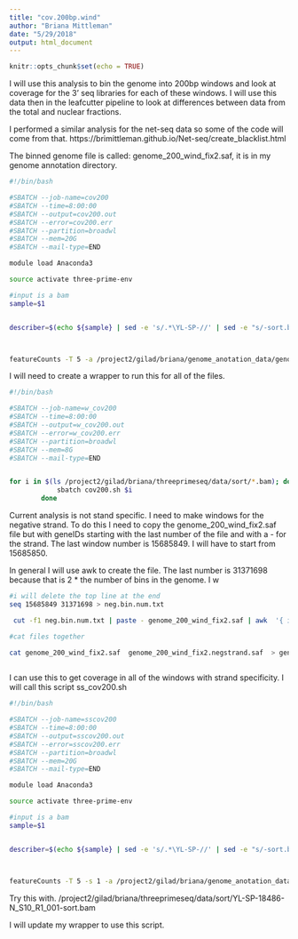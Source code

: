 ```yaml
---
title: "cov.200bp.wind"
author: "Briana Mittleman"
date: "5/29/2018"
output: html_document
---
```


```r
knitr::opts_chunk$set(echo = TRUE)
```
I will use this analysis to bin the genome into 200bp windows and look at coverage for the 3' seq libraries for each of these windows. I will use this data then in the leafcutter pipeline to look at differences between data from the total and nuclear fractions.  

I performed a similar analysis for the net-seq data so some of the code will come from that.  https://brimittleman.github.io/Net-seq/create_blacklist.html  


The binned genome file is called: genome_200_wind_fix2.saf, it is in my genome annotation directory.  

```bash
#!/bin/bash

#SBATCH --job-name=cov200
#SBATCH --time=8:00:00
#SBATCH --output=cov200.out
#SBATCH --error=cov200.err
#SBATCH --partition=broadwl
#SBATCH --mem=20G
#SBATCH --mail-type=END

module load Anaconda3  

source activate three-prime-env

#input is a bam 
sample=$1


describer=$(echo ${sample} | sed -e 's/.*\YL-SP-//' | sed -e "s/-sort.bam$//")



featureCounts -T 5 -a /project2/gilad/briana/genome_anotation_data/genome_200_wind_fix2.saf -F 'SAF' -o /project2/gilad/briana/threeprimeseq/data/cov_200/${describer}_FC200.cov.bed $1
```


I will need to create a wrapper to run this for all of the files. 


```bash
#!/bin/bash

#SBATCH --job-name=w_cov200
#SBATCH --time=8:00:00
#SBATCH --output=w_cov200.out
#SBATCH --error=w_cov200.err
#SBATCH --partition=broadwl
#SBATCH --mem=8G
#SBATCH --mail-type=END


for i in $(ls /project2/gilad/briana/threeprimeseq/data/sort/*.bam); do
            sbatch cov200.sh $i 
        done
```

Current analysis is not stand specific. I need to make windows for the negative strand. To do this I need to copy the genome_200_wind_fix2.saf file but with geneIDs starting with the last number of the file and with a - for the strand. The last window number is 15685849. I will have to start from 15685850. 

In general I will use awk to create the file.  The last number is 31371698 because that is 2 * the number of bins in the genome. I w 

```bash
#i will delete the top line at the end
seq 15685849 31371698 > neg.bin.num.txt

 cut -f1 neg.bin.num.txt | paste - genome_200_wind_fix2.saf | awk  '{ if (NR>1) print $1 "\t" $3 "\t" $4 "\t" $5 "\t" "-"}' >  genome_200_wind_fix2.negstrand.saf 

#cat files together  

cat genome_200_wind_fix2.saf  genome_200_wind_fix2.negstrand.saf  > genome_200_strandsspec_wind.saf
 
```


I can use this to get coverage in all of the windows with strand specificity.  I will call this script ss_cov200.sh

```bash
#!/bin/bash

#SBATCH --job-name=sscov200
#SBATCH --time=8:00:00
#SBATCH --output=sscov200.out
#SBATCH --error=sscov200.err
#SBATCH --partition=broadwl
#SBATCH --mem=20G
#SBATCH --mail-type=END

module load Anaconda3  

source activate three-prime-env

#input is a bam 
sample=$1


describer=$(echo ${sample} | sed -e 's/.*\YL-SP-//' | sed -e "s/-sort.bam$//")



featureCounts -T 5 -s 1 -a /project2/gilad/briana/genome_anotation_data/genome_200_strandsspec_wind.saf -F 'SAF' -o /project2/gilad/briana/threeprimeseq/data/ss_cov200/${describer}_ssFC200.cov.bed $1
```

Try this with. /project2/gilad/briana/threeprimeseq/data/sort/YL-SP-18486-N_S10_R1_001-sort.bam 

I will update my wrapper to use this script.  
